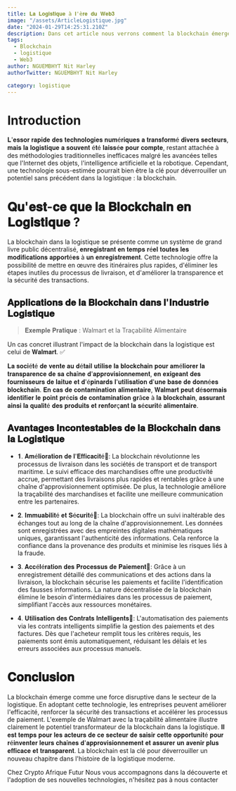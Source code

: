 ```yaml
---
title: 𝐋𝐚 𝐋𝐨𝐠𝐢𝐬𝐭𝐢𝐪𝐮𝐞 à 𝐥'è𝐫𝐞 𝐝𝐮 𝐖𝐞𝐛𝟑
image: "/assets/ArticleLogistique.jpg"
date: "2024-01-29T14:25:31.210Z"
description: Dans cet article nous verrons comment la blockchain émerge comme une force disruptive dans le secteur de la logistique.
tags:
  - Blockchain
  - logistique
  - Web3
author: NGUEMBHYT Nit Harley
authorTwitter: NGUEMBHYT Nit Harley

category: logistique
---
```

# Introduction

𝐋'𝐞𝐬𝐬𝐨𝐫 𝐫𝐚𝐩𝐢𝐝𝐞 𝐝𝐞𝐬 𝐭𝐞𝐜𝐡𝐧𝐨𝐥𝐨𝐠𝐢𝐞𝐬 𝐧𝐮𝐦é𝐫𝐢𝐪𝐮𝐞𝐬 𝐚 𝐭𝐫𝐚𝐧𝐬𝐟𝐨𝐫𝐦é 𝐝𝐢𝐯𝐞𝐫𝐬 𝐬𝐞𝐜𝐭𝐞𝐮𝐫𝐬, 𝐦𝐚𝐢𝐬 𝐥𝐚 𝐥𝐨𝐠𝐢𝐬𝐭𝐢𝐪𝐮𝐞 𝐚 𝐬𝐨𝐮𝐯𝐞𝐧𝐭 é𝐭é 𝐥𝐚𝐢𝐬𝐬é𝐞 𝐩𝐨𝐮𝐫 𝐜𝐨𝐦𝐩𝐭𝐞, restant attachée à des méthodologies traditionnelles inefficaces malgré les avancées telles que l'Internet des objets, l'intelligence artificielle et la robotique. Cependant, une technologie sous-estimée pourrait bien être la clé pour déverrouiller un potentiel sans précédent dans la logistique : la blockchain.


# 𝐐𝐮'𝐞𝐬𝐭-𝐜𝐞 𝐪𝐮𝐞 𝐥𝐚 𝐁𝐥𝐨𝐜𝐤𝐜𝐡𝐚𝐢𝐧 𝐞𝐧 𝐋𝐨𝐠𝐢𝐬𝐭𝐢𝐪𝐮𝐞 ?

La blockchain dans la logistique se présente comme un système de grand livre public décentralisé, 𝐞𝐧𝐫𝐞𝐠𝐢𝐬𝐭𝐫𝐚𝐧𝐭 𝐞𝐧 𝐭𝐞𝐦𝐩𝐬 𝐫é𝐞𝐥 𝐭𝐨𝐮𝐭𝐞𝐬 𝐥𝐞𝐬 𝐦𝐨𝐝𝐢𝐟𝐢𝐜𝐚𝐭𝐢𝐨𝐧𝐬 𝐚𝐩𝐩𝐨𝐫𝐭é𝐞𝐬 à 𝐮𝐧 𝐞𝐧𝐫𝐞𝐠𝐢𝐬𝐭𝐫𝐞𝐦𝐞𝐧𝐭. Cette technologie offre la possibilité de mettre en œuvre des itinéraires plus rapides, d'éliminer les étapes inutiles du processus de livraison, et d'améliorer la transparence et la sécurité des transactions.

## 𝐀𝐩𝐩𝐥𝐢𝐜𝐚𝐭𝐢𝐨𝐧𝐬 𝐝𝐞 𝐥𝐚 𝐁𝐥𝐨𝐜𝐤𝐜𝐡𝐚𝐢𝐧 𝐝𝐚𝐧𝐬 𝐥'𝐈𝐧𝐝𝐮𝐬𝐭𝐫𝐢𝐞 𝐋𝐨𝐠𝐢𝐬𝐭𝐢𝐪𝐮𝐞

> 𝐄𝐱𝐞𝐦𝐩𝐥𝐞 𝐏𝐫𝐚𝐭𝐢𝐪𝐮𝐞 : Walmart et la Traçabilité Alimentaire


Un cas concret illustrant l'impact de la blockchain dans la logistique est celui de 𝐖𝐚𝐥𝐦𝐚𝐫𝐭. ✅

𝐋𝐚 𝐬𝐨𝐜𝐢é𝐭é 𝐝𝐞 𝐯𝐞𝐧𝐭𝐞 𝐚𝐮 𝐝é𝐭𝐚𝐢𝐥 𝐮𝐭𝐢𝐥𝐢𝐬𝐞 𝐥𝐚 𝐛𝐥𝐨𝐜𝐤𝐜𝐡𝐚𝐢𝐧 𝐩𝐨𝐮𝐫 𝐚𝐦é𝐥𝐢𝐨𝐫𝐞𝐫 𝐥𝐚 𝐭𝐫𝐚𝐧𝐬𝐩𝐚𝐫𝐞𝐧𝐜𝐞 𝐝𝐞 𝐬𝐚 𝐜𝐡𝐚î𝐧𝐞 𝐝'𝐚𝐩𝐩𝐫𝐨𝐯𝐢𝐬𝐢𝐨𝐧𝐧𝐞𝐦𝐞𝐧𝐭, 𝐞𝐧 𝐞𝐱𝐢𝐠𝐞𝐚𝐧𝐭 𝐝𝐞𝐬 𝐟𝐨𝐮𝐫𝐧𝐢𝐬𝐬𝐞𝐮𝐫𝐬 𝐝𝐞 𝐥𝐚𝐢𝐭𝐮𝐞 𝐞𝐭 𝐝'é𝐩𝐢𝐧𝐚𝐫𝐝𝐬 𝐥'𝐮𝐭𝐢𝐥𝐢𝐬𝐚𝐭𝐢𝐨𝐧 𝐝'𝐮𝐧𝐞 𝐛𝐚𝐬𝐞 𝐝𝐞 𝐝𝐨𝐧𝐧é𝐞𝐬 𝐛𝐥𝐨𝐜𝐤𝐜𝐡𝐚𝐢𝐧. 𝐄𝐧 𝐜𝐚𝐬 𝐝𝐞 𝐜𝐨𝐧𝐭𝐚𝐦𝐢𝐧𝐚𝐭𝐢𝐨𝐧 𝐚𝐥𝐢𝐦𝐞𝐧𝐭𝐚𝐢𝐫𝐞, 𝐖𝐚𝐥𝐦𝐚𝐫𝐭 𝐩𝐞𝐮𝐭 𝐝é𝐬𝐨𝐫𝐦𝐚𝐢𝐬 𝐢𝐝𝐞𝐧𝐭𝐢𝐟𝐢𝐞𝐫 𝐥𝐞 𝐩𝐨𝐢𝐧𝐭 𝐩𝐫é𝐜𝐢𝐬 𝐝𝐞 𝐜𝐨𝐧𝐭𝐚𝐦𝐢𝐧𝐚𝐭𝐢𝐨𝐧 𝐠𝐫â𝐜𝐞 à 𝐥𝐚 𝐛𝐥𝐨𝐜𝐤𝐜𝐡𝐚𝐢𝐧, 𝐚𝐬𝐬𝐮𝐫𝐚𝐧𝐭 𝐚𝐢𝐧𝐬𝐢 𝐥𝐚 𝐪𝐮𝐚𝐥𝐢𝐭é 𝐝𝐞𝐬 𝐩𝐫𝐨𝐝𝐮𝐢𝐭𝐬 𝐞𝐭 𝐫𝐞𝐧𝐟𝐨𝐫ç𝐚𝐧𝐭 𝐥𝐚 𝐬é𝐜𝐮𝐫𝐢𝐭é 𝐚𝐥𝐢𝐦𝐞𝐧𝐭𝐚𝐢𝐫𝐞.

## 𝐀𝐯𝐚𝐧𝐭𝐚𝐠𝐞𝐬 𝐈𝐧𝐜𝐨𝐧𝐭𝐞𝐬𝐭𝐚𝐛𝐥𝐞𝐬 𝐝𝐞 𝐥𝐚 𝐁𝐥𝐨𝐜𝐤𝐜𝐡𝐚𝐢𝐧 𝐝𝐚𝐧𝐬 𝐥𝐚 𝐋𝐨𝐠𝐢𝐬𝐭𝐢𝐪𝐮𝐞

- 𝟏. 𝐀𝐦é𝐥𝐢𝐨𝐫𝐚𝐭𝐢𝐨𝐧 𝐝𝐞 𝐥'𝐄𝐟𝐟𝐢𝐜𝐚𝐜𝐢𝐭é🔰: La blockchain révolutionne les processus de livraison dans les sociétés de transport et de transport maritime. Le suivi efficace des marchandises offre une productivité accrue, permettant des livraisons plus rapides et rentables grâce à une chaîne d'approvisionnement optimisée. De plus, la technologie améliore la traçabilité des marchandises et facilite une meilleure communication entre les partenaires.

- 𝟐. 𝐈𝐦𝐦𝐮𝐚𝐛𝐢𝐥𝐢𝐭é 𝐞𝐭 𝐒é𝐜𝐮𝐫𝐢𝐭é🔰: La blockchain offre un suivi inaltérable des échanges tout au long de la chaîne d'approvisionnement. Les données sont enregistrées avec des empreintes digitales mathématiques uniques, garantissant l'authenticité des informations. Cela renforce la confiance dans la provenance des produits et minimise les risques liés à la fraude.

- 𝟑. 𝐀𝐜𝐜é𝐥é𝐫𝐚𝐭𝐢𝐨𝐧 𝐝𝐞𝐬 𝐏𝐫𝐨𝐜𝐞𝐬𝐬𝐮𝐬 𝐝𝐞 𝐏𝐚𝐢𝐞𝐦𝐞𝐧𝐭🔰: Grâce à un enregistrement détaillé des communications et des actions dans la livraison, la blockchain sécurise les paiements et facilite l'identification des fausses informations. La nature décentralisée de la blockchain élimine le besoin d'intermédiaires dans les processus de paiement, simplifiant l'accès aux ressources monétaires.

- 𝟒. 𝐔𝐭𝐢𝐥𝐢𝐬𝐚𝐭𝐢𝐨𝐧 𝐝𝐞𝐬 𝐂𝐨𝐧𝐭𝐫𝐚𝐭𝐬 𝐈𝐧𝐭𝐞𝐥𝐥𝐢𝐠𝐞𝐧𝐭𝐬🔰: L'automatisation des paiements via les contrats intelligents simplifie la gestion des paiements et des factures. Dès que l'acheteur remplit tous les critères requis, les paiements sont émis automatiquement, réduisant les délais et les erreurs associées aux processus manuels.

# 𝐂𝐨𝐧𝐜𝐥𝐮𝐬𝐢𝐨𝐧

La blockchain émerge comme une force disruptive dans le secteur de la logistique. En adoptant cette technologie, les entreprises peuvent améliorer l'efficacité, renforcer la sécurité des transactions et accélérer les processus de paiement. L'exemple de Walmart avec la traçabilité alimentaire illustre clairement le potentiel transformateur de la blockchain dans la logistique. 𝐈𝐥 𝐞𝐬𝐭 𝐭𝐞𝐦𝐩𝐬 𝐩𝐨𝐮𝐫 𝐥𝐞𝐬 𝐚𝐜𝐭𝐞𝐮𝐫𝐬 𝐝𝐞 𝐜𝐞 𝐬𝐞𝐜𝐭𝐞𝐮𝐫 𝐝𝐞 𝐬𝐚𝐢𝐬𝐢𝐫 𝐜𝐞𝐭𝐭𝐞 𝐨𝐩𝐩𝐨𝐫𝐭𝐮𝐧𝐢𝐭é 𝐩𝐨𝐮𝐫 𝐫é𝐢𝐧𝐯𝐞𝐧𝐭𝐞𝐫 𝐥𝐞𝐮𝐫𝐬 𝐜𝐡𝐚î𝐧𝐞𝐬 𝐝'𝐚𝐩𝐩𝐫𝐨𝐯𝐢𝐬𝐢𝐨𝐧𝐧𝐞𝐦𝐞𝐧𝐭 𝐞𝐭 𝐚𝐬𝐬𝐮𝐫𝐞𝐫 𝐮𝐧 𝐚𝐯𝐞𝐧𝐢𝐫 𝐩𝐥𝐮𝐬 𝐞𝐟𝐟𝐢𝐜𝐚𝐜𝐞 𝐞𝐭 𝐭𝐫𝐚𝐧𝐬𝐩𝐚𝐫𝐞𝐧𝐭. La blockchain est la clé pour déverrouiller un nouveau chapitre dans l'histoire de la logistique moderne.

Chez Crypto Afrique Futur Nous vous accompagnons dans la découverte et l'adoption de ses nouvelles technologies, n'hésitez pas à nous contacter






